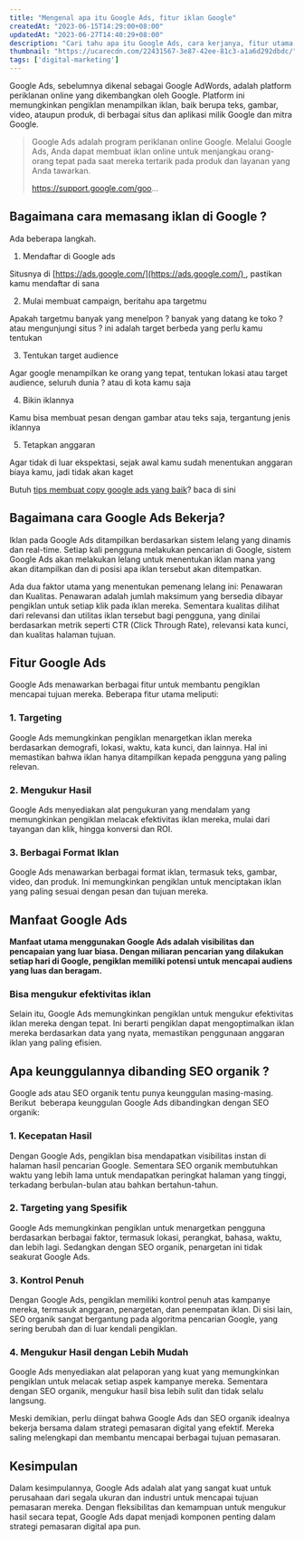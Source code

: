 ```yaml
---
title: "Mengenal apa itu Google Ads, fitur iklan Google"
createdAt: "2023-06-15T14:29:00+08:00"
updatedAt: "2023-06-27T14:40:29+08:00"
description: "Cari tahu apa itu Google Ads, cara kerjanya, fitur utama, dan manfaatnya untuk strategi pemasaran digital Kamu dalam artikel ini"
thumbnail: "https://ucarecdn.com/22431567-3e87-42ee-81c3-a1a6d292dbdc/"
tags: ['digital-marketing']
---
```

Google Ads, sebelumnya dikenal sebagai Google AdWords, adalah platform periklanan online yang dikembangkan oleh Google. Platform ini memungkinkan pengiklan menampilkan iklan, baik berupa teks, gambar, video, ataupun produk, di berbagai situs dan aplikasi milik Google dan mitra Google.

> Google Ads adalah program periklanan online Google. Melalui Google Ads, Anda dapat membuat iklan online untuk menjangkau orang-orang tepat pada saat mereka tertarik pada produk dan layanan yang Anda tawarkan.
>
> https://support.google.com/goo...

## Bagaimana cara memasang iklan di Google ?

Ada beberapa langkah.

1. Mendaftar di Google ads

Situsnya di [https://ads.google.com/](https://ads.google.com/) , pastikan kamu mendaftar di sana

2. Mulai membuat campaign, beritahu apa targetmu

Apakah targetmu banyak yang menelpon ? banyak yang datang ke toko ? atau mengunjungi situs ? ini adalah target berbeda yang perlu kamu tentukan

3. Tentukan target audience

Agar google menampilkan ke orang yang tepat, tentukan lokasi atau target audience, seluruh dunia ? atau di kota kamu saja

4. Bikin iklannya

Kamu bisa membuat pesan dengan gambar atau teks saja, tergantung jenis iklannya

5. Tetapkan anggaran

Agar tidak di luar ekspektasi, sejak awal kamu sudah menentukan anggaran biaya kamu, jadi tidak akan kaget

Butuh [tips membuat copy google ads yang baik](https://warungcopy.id/cara/membuat-google-ads)? baca di sini

## Bagaimana cara Google Ads Bekerja?

Iklan pada Google Ads ditampilkan berdasarkan sistem lelang yang dinamis dan real-time. Setiap kali pengguna melakukan pencarian di Google, sistem Google Ads akan melakukan lelang untuk menentukan iklan mana yang akan ditampilkan dan di posisi apa iklan tersebut akan ditempatkan.

<Media src="https://ucarecdn.com/1b4f1e96-5506-4398-83d5-e204c4144e77/" text="ilustrasi mengenal apa itu google ads fitur iklan google" />

Ada dua faktor utama yang menentukan pemenang lelang ini: Penawaran dan Kualitas. Penawaran adalah jumlah maksimum yang bersedia dibayar pengiklan untuk setiap klik pada iklan mereka. Sementara kualitas dilihat dari relevansi dan utilitas iklan tersebut bagi pengguna, yang dinilai berdasarkan metrik seperti CTR (Click Through Rate), relevansi kata kunci, dan kualitas halaman tujuan.

## Fitur Google Ads

Google Ads menawarkan berbagai fitur untuk membantu pengiklan mencapai tujuan mereka. Beberapa fitur utama meliputi:

### 1. Targeting
Google Ads memungkinkan pengiklan menargetkan iklan mereka berdasarkan demografi, lokasi, waktu, kata kunci, dan lainnya. Hal ini memastikan bahwa iklan hanya ditampilkan kepada pengguna yang paling relevan.

### 2. Mengukur Hasil
Google Ads menyediakan alat pengukuran yang mendalam yang memungkinkan pengiklan melacak efektivitas iklan mereka, mulai dari tayangan dan klik, hingga konversi dan ROI.

### 3. Berbagai Format Iklan
Google Ads menawarkan berbagai format iklan, termasuk teks, gambar, video, dan produk. Ini memungkinkan pengiklan untuk menciptakan iklan yang paling sesuai dengan pesan dan tujuan mereka.


<Media src="https://ucarecdn.com/ed8f0728-8cd3-41bd-86c0-acfc14689c90/" text="ilustrasi mengenal apa itu google ads fitur iklan google" />

## Manfaat Google Ads

**Manfaat utama menggunakan Google Ads adalah visibilitas dan pencapaian yang luar biasa. Dengan miliaran pencarian yang dilakukan setiap hari di Google, pengiklan memiliki potensi untuk mencapai audiens yang luas dan beragam.**

### Bisa mengukur efektivitas iklan

Selain itu, Google Ads memungkinkan pengiklan untuk mengukur efektivitas iklan mereka dengan tepat. Ini berarti pengiklan dapat mengoptimalkan iklan mereka berdasarkan data yang nyata, memastikan penggunaan anggaran iklan yang paling efisien.

## Apa keunggulannya dibanding SEO organik ?

Google ads atau SEO organik tentu punya keunggulan masing-masing. Berikut  beberapa keunggulan Google Ads dibandingkan dengan SEO organik:

### 1. Kecepatan Hasil
Dengan Google Ads, pengiklan bisa mendapatkan visibilitas instan di halaman hasil pencarian Google. Sementara SEO organik membutuhkan waktu yang lebih lama untuk mendapatkan peringkat halaman yang tinggi, terkadang berbulan-bulan atau bahkan bertahun-tahun.

### 2. Targeting yang Spesifik
Google Ads memungkinkan pengiklan untuk menargetkan pengguna berdasarkan berbagai faktor, termasuk lokasi, perangkat, bahasa, waktu, dan lebih lagi. Sedangkan dengan SEO organik, penargetan ini tidak seakurat Google Ads.

### 3. Kontrol Penuh
Dengan Google Ads, pengiklan memiliki kontrol penuh atas kampanye mereka, termasuk anggaran, penargetan, dan penempatan iklan. Di sisi lain, SEO organik sangat bergantung pada algoritma pencarian Google, yang sering berubah dan di luar kendali pengiklan.

### 4. Mengukur Hasil dengan Lebih Mudah
Google Ads menyediakan alat pelaporan yang kuat yang memungkinkan pengiklan untuk melacak setiap aspek kampanye mereka. Sementara dengan SEO organik, mengukur hasil bisa lebih sulit dan tidak selalu langsung.


Meski demikian, perlu diingat bahwa Google Ads dan SEO organik idealnya bekerja bersama dalam strategi pemasaran digital yang efektif. Mereka saling melengkapi dan membantu mencapai berbagai tujuan pemasaran.

## Kesimpulan

Dalam kesimpulannya, Google Ads adalah alat yang sangat kuat untuk perusahaan dari segala ukuran dan industri untuk mencapai tujuan pemasaran mereka. Dengan fleksibilitas dan kemampuan untuk mengukur hasil secara tepat, Google Ads dapat menjadi komponen penting dalam strategi pemasaran digital apa pun.